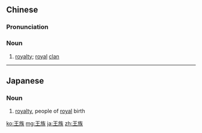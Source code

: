 ==Chinese==
{{zh-forms}}

===Pronunciation===
{{zh-pron
|m=wángzú
|c=wong4 zuk6
|h=pfs=vòng-chhu̍k
|cat=n
}}

===Noun===
{{zh-noun}}

# [[royalty]]; [[royal]] [[clan]]

----

==Japanese==
{{ja-kanjitab|王|族}}

===Noun===
{{ja-noun|おうぞく}}

# [[royalty]], people of [[royal]] birth

[[ko:王族]]
[[mg:王族]]
[[ja:王族]]
[[zh:王族]]